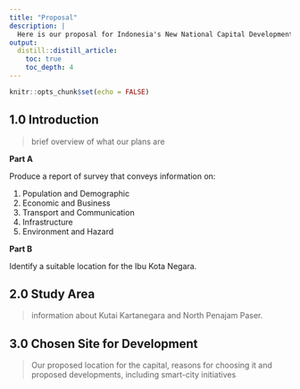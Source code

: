 ```yaml
---
title: "Proposal"
description: |
  Here is our proposal for Indonesia's New National Capital Development Plan!
output: 
  distill::distill_article:
    toc: true
    toc_depth: 4
---
```


```r
knitr::opts_chunk$set(echo = FALSE)
```
## 1.0	Introduction 

> brief overview of what our plans are

**Part A**

Produce a report of survey that conveys information on:

 1. Population and Demographic
 2. Economic and Business
 3. Transport and Communication
 4. Infrastructure 
 5. Environment and Hazard

**Part B**

Identify a suitable location for the Ibu Kota Negara.


## 2.0	Study Area
  
> information about Kutai Kartanegara and North Penajam Paser. 

## 3.0 Chosen Site for Development

> Our proposed location for the capital, reasons for choosing it and proposed developments, including smart-city initiatives







